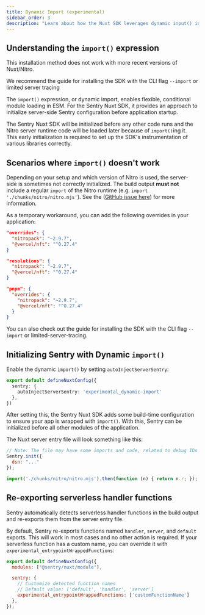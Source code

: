 ```yaml
---
title: Dynamic Import (experimental)
sidebar_order: 3
description: "Learn about how the Nuxt SDK leverages dynamic input() in the build output."
---
```


## Understanding the `import()` expression

<Alert level='warning'>
  This installation method does not work with more recent versions of Nuxt/Nitro.

  We recommend the guide for installing the SDK with the <PlatformLink to="/install/cli-import">CLI flag `--import`</PlatformLink> or <PlatformLink to="/install/limited-server-tracing">limited server tracing</PlatformLink>
</Alert>

The `import()` expression, or dynamic import, enables flexible, conditional module loading in ESM.
For the Sentry Nuxt SDK, it provides an approach to initialize server-side Sentry configuration before application startup.

The Sentry Nuxt SDK will be initialized before any other code runs and the Nitro server runtime code will be loaded later because of `import()`ing it.
This early initialization is required to set up the SDK's instrumentation of various libraries correctly.

## Scenarios where `import()` doesn't work

Depending on your setup and which version of Nitro is used, the server-side is sometimes not correctly initialized.
The build output **must not** include a regular `import` of the Nitro runtime (e.g. `import './chunks/nitro/nitro.mjs'`).
See the ([GitHub issue here](https://github.com/getsentry/sentry-javascript/issues/14514)) for more information.

As a temporary workaround, you can add the following overrides in your application:

```json {tabTitle:npm} {filename:package.json}
"overrides": {
  "nitropack": "~2.9.7",
  "@vercel/nft": "^0.27.4"
}
```
```json {tabTitle:yarn} {filename:package.json}
"resolutions": {
  "nitropack": "~2.9.7",
  "@vercel/nft": "^0.27.4"
}
```
```json {tabTitle:pnpm} {filename:package.json}
"pnpm": {
  "overrides": {
    "nitropack": "~2.9.7",
    "@vercel/nft": "^0.27.4"
  }
}
```

You can also check out the guide for installing the SDK with the <PlatformLink to="/install/cli-import">CLI flag `--import`</PlatformLink> or <PlatformLink to="/install/limited-server-tracing">limited-server-tracing</PlatformLink>.

## Initializing Sentry with Dynamic `import()`

Enable the dynamic `import()` by setting `autoInjectServerSentry`:

```typescript {filename:nuxt.config.ts} {3}
export default defineNuxtConfig({
  sentry: {
    autoInjectServerSentry: 'experimental_dynamic-import'
  },
})
```

After setting this, the Sentry Nuxt SDK adds some build-time configuration to ensure your app is wrapped with `import()`.
With this, Sentry can be initialized before all other modules of the application.

The Nuxt server entry file will look something like this:

```javascript {filename:.output/server/index.mjs}
// Note: The file may have some imports and code, related to debug IDs
Sentry.init({
  dsn: "..."
});

import('./chunks/nitro/nitro.mjs').then(function (n) { return n.r; });
```

## Re-exporting serverless handler functions

Sentry automatically detects serverless handler functions in the build output and re-exports them from the server entry file.

By default, Sentry re-exports functions named `handler`, `server`, and `default` exports. This will work in most cases and no other action is required.
If your serverless function has a custom name, you can override it with `experimental_entrypointWrappedFunctions`:

```javascript {filename: nuxt.config.ts} {7}
export default defineNuxtConfig({
  modules: ["@sentry/nuxt/module"],

  sentry: {
    // Customize detected function names
    // Default value: ['default', 'handler', 'server']
    experimental_entrypointWrappedFunctions: ['customFunctionName']
  },
});
```
